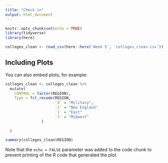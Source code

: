 ```yaml
---
title: "Check in"
output: html_document
---
```


```r
knitr::opts_chunk$set(echo = TRUE)
library(tidyverse)
library(here)

colleges_clean <- read_csv(here::here('Week 5', 'colleges_clean.csv'))
```

## Including Plots

You can also embed plots, for example:

```r
colleges_clean <- colleges_clean %>% 
  mutate(
    CONTROL = factor(REGION),
    Type = fct_recode(REGION,
                      `0` = "Military", 
                      `2` = "New England"
                      `1` = "East"
                      `3` = "Midwest"
                )
  
  )

summary(colleges_clean$REGION)
```

Note that the `echo = FALSE` parameter was added to the code chunk to prevent printing of the R code that generated the plot.
